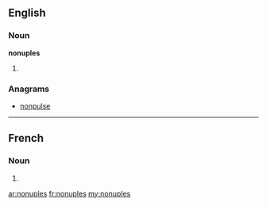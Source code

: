 ==English==

===Noun===
'''nonuples'''

# {{plural of|nonuple}}

===Anagrams===
* [[nonpulse#English|nonpulse]]

----

==French==

===Noun===
{{head|fr|plural}} {{m|p}}

# {{plural of|nonuple|lang=fr}}

[[ar:nonuples]]
[[fr:nonuples]]
[[my:nonuples]]
